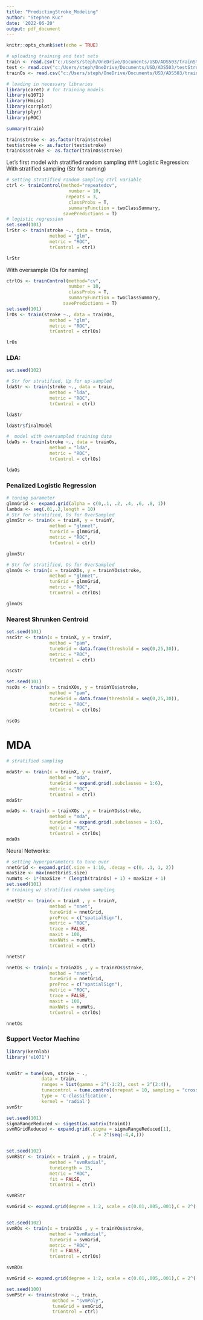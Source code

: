 ---
title: "PredictingStroke_Modeling"
author: "Stephen Kuc"
date: '2022-06-20'
output: pdf_document
---

```{r setup, include=FALSE}
knitr::opts_chunk$set(echo = TRUE)
```

```{r}
# uploading training and test sets
train <- read.csv("c:/Users/steph/OneDrive/Documents/USD/ADS503/trainStroke.csv")
test <- read.csv("c:/Users/steph/OneDrive/Documents/USD/ADS503/testStroke.csv")
trainOs <- read.csv("c:/Users/steph/OneDrive/Documents/USD/ADS503/trainStrokeOs.csv")

```
```{r}
# loading in necessary libraries
library(caret) # for training models
library(e1071) 
library(Hmisc)
library(corrplot)
library(plyr)
library(pROC)
```
```{r}
summary(train)
```
```{r}
train$stroke <- as.factor(train$stroke)
test$stroke <- as.factor(test$stroke)
trainOs$stroke <- as.factor(trainOs$stroke)
```

Let's first model with stratified random sampling
### Logistic Regression:
With stratified sampling (Str for naming)
```{r}
# setting stratified random sampling ctrl variable
ctrl <- trainControl(method="repeatedcv", 
                       number = 10,
                      repeats = 3,
                       classProbs = T,
                       summaryFunction = twoClassSummary,
                     savePredictions = T)
# logistic regression
set.seed(101)
lrStr <- train(stroke ~., data = train, 
                method = "glm",
                metric = "ROC",
                trControl = ctrl)

lrStr
```
With oversample (Os for naming)
```{r}
ctrlOs <- trainControl(method="cv", 
                       number = 10,
                       classProbs = T,
                       summaryFunction = twoClassSummary,
                     savePredictions = T)
set.seed(101)
lrOs <- train(stroke ~., data = trainOs, 
                method = "glm",
                metric = "ROC",
                trControl = ctrlOs)

lrOs
```
### LDA:
```{r}

set.seed(102)

# Str for stratified, Up for up-sampled
ldaStr <- train(stroke ~., data = train, 
                method = "lda",
                metric = "ROC",
                trControl = ctrl)

ldaStr
```
```{r}
ldaStr$finalModel
```
```{r}
#  model with oversampled training data
ldaOs <- train(stroke ~., data = trainOs, 
                method = "lda",
                metric = "ROC",
                trControl = ctrlOs)

ldaOs

```


### Penalized Logistic Regression
```{r}
# tuning parameter
glmnGrid <- expand.grid(alpha = c(0,.1, .2, .4, .6, .8, 1))
lambda <- seq(.01,.2,length = 10)
# Str for stratified, Os for OverSampled
glmnStr <- train(x = trainX, y = trainY, 
                method = "glmnet",
                tunGrid = glmnGrid,
                metric = "ROC",
                trControl = ctrl)

glmnStr
```
```{r}
# Str for stratified, Os for OverSampled
glmnOs <- train(x = trainXOs, y = trainYOs$stroke, 
                method = "glmnet",
                tunGrid = glmnGrid,
                metric = "ROC",
                trControl = ctrlOs)

glmnOs
```
### Nearest Shrunken Centroid
```{r}

set.seed(101)
nscStr <- train(x = trainX, y = trainY, 
                method = "pam",
                tuneGrid = data.frame(threshold = seq(0,25,30)),
                metric = "ROC",
                trControl = ctrl)

nscStr
```
```{r}
set.seed(101)
nscOs <- train(x = trainXOs, y = trainYOs$stroke, 
                method = "pam",
                tuneGrid = data.frame(threshold = seq(0,25,30)),
                metric = "ROC",
                trControl = ctrlOs)

nscOs
```
# MDA
```{r}
# stratified sampling

mdaStr <- train(x = trainX, y = trainY, 
                method = "mda",
                tuneGrid = expand.grid(.subclasses = 1:6),
                metric = "ROC",
                trControl = ctrl)
mdaStr
```
```{r}
mdaOs <- train(x = trainXOs , y = trainYOs$stroke, 
                method = "mda",
                tuneGrid = expand.grid(.subclasses = 1:6),
                metric = "ROC",
                trControl = ctrlOs)
mdaOs
```
Neural Networks:
```{r}
# setting hyperparameters to tune over
nnetGrid <- expand.grid(.size = 1:10, .decay = c(0, .1, 1, 2))
maxSize <- max(nnetGrid$.size)
numWts <- 1*(maxSize * (length(trainOs) + 1) + maxSize + 1)
set.seed(101)
# training w/ stratified random sampling

nnetStr <- train(x = trainX , y = trainY, 
                method = "nnet",
                tuneGrid = nnetGrid,
                preProc = c("spatialSign"),
                metric = "ROC",
                trace = FALSE,
                maxit = 100,
                maxNWts = numWts,
                trControl = ctrl)

nnetStr
```

```{r}
nnetOs <- train(x = trainXOs , y = trainYOs$stroke, 
                method = "nnet",
                tuneGrid = nnetGrid,
                preProc = c("spatialSign"),
                metric = "ROC",
                trace = FALSE,
                maxit = 100,
                maxNWts = numWts,
                trControl = ctrlOs)

nnetOs
```

### Support Vector Machine
```{r}
library(kernlab)
library('e1071')


svmStr = tune(svm, stroke ~ ., 
             data = train,
             ranges = list(gamma = 2^(-1:2), cost = 2^(2:4)),
             tunecontrol = tune.control(nrepeat = 10, sampling = "cross",cross = 10),
             type = 'C-classification',
             kernel = 'radial')
svmStr
```
```{r}
set.seed(101)
sigmaRangeReduced <- sigest(as.matrix(trainX))
svmRGridReduced <- expand.grid(.sigma = sigmaRangeReduced[1],
                               .C = 2^(seq(-4,4,)))


set.seed(102)
svmRStr <- train(x = trainX , y = trainY, 
                method = "svmRadial",
                tuneLength = 15,
                metric = "ROC",
                fit = FALSE,
                trControl = ctrl)

svmRStr

```

```{r}
svmGrid <- expand.grid(degree = 1:2, scale = c(0.01,.005,.001),C = 2^(-2:5))


set.seed(102)
svmROs <- train(x = trainXOs , y = trainYOs$stroke, 
                method = "svmRadial",
                tuneGrid = svmGrid,
                metric = "ROC",
                fit = FALSE,
                trControl = ctrlOs)

svmROs
```

```{r}
svmGrid <- expand.grid(degree = 1:2, scale = c(0.01,.005,.001),C = 2^(-2:5))

set.seed(100)
svmPStr <- train(stroke ~., train,
                 method = "svmPoly",
                 tuneGrid = svmGrid,
                 trControl = ctrl)


```